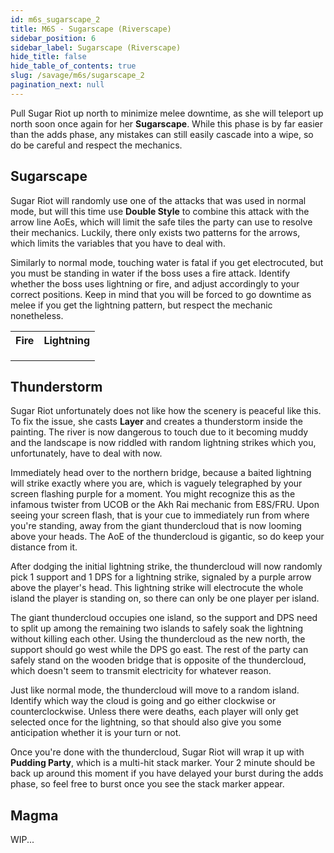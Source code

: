 ```yaml
---
id: m6s_sugarscape_2
title: M6S - Sugarscape (Riverscape)
sidebar_position: 6
sidebar_label: Sugarscape (Riverscape)
hide_title: false
hide_table_of_contents: true
slug: /savage/m6s/sugarscape_2
pagination_next: null
---
```


Pull Sugar Riot up north to minimize melee downtime, as she will teleport up north soon once again for her <strong>Sugarscape</strong>. While this phase is by far easier than the adds phase, any mistakes can still easily cascade into a wipe, so do be careful and respect the mechanics.

## Sugarscape

Sugar Riot will randomly use one of the attacks that was used in normal mode, but will this time use <strong>Double Style</strong> to combine this attack with the arrow line AoEs, which will limit the safe tiles the party can use to resolve their mechanics. Luckily, there only exists two patterns for the arrows, which limits the variables that you have to deal with.

Similarly to normal mode, touching water is fatal if you get electrocuted, but you must be standing in water if the boss uses a fire attack. Identify whether the boss uses lightning or fire, and adjust accordingly to your correct positions. Keep in mind that you will be forced to go downtime as melee if you get the lightning pattern, but respect the mechanic nonetheless.

<table>
    <tr>
        <th>Fire</th>
        <th>Lightning</th>
    </tr>
    <tr>
        <td><KittenAsset path='m6s/riverscape_doublestyle_fire1.png' /></td>
        <td><KittenAsset path='m6s/riverscape_doublestyle_lightning1.png' /></td>
    </tr>
    <tr>
        <td><KittenAsset path='m6s/riverscape_doublestyle_fire2.png' /></td>
        <td><KittenAsset path='m6s/riverscape_doublestyle_lightning2.png' /></td>
    </tr>
    <tr>
        <td><KittenAsset path='m6s/riverscape_doublestyle_fire.webm' /></td>
        <td><KittenAsset path='m6s/riverscape_doublestyle_lightning.webm' /></td>
    </tr>
</table>

## Thunderstorm

Sugar Riot unfortunately does not like how the scenery is peaceful like this. To fix the issue, she casts <strong>Layer</strong> and creates a thunderstorm inside the painting. The river is now dangerous to touch due to it becoming muddy and the landscape is now riddled with random lightning strikes which you, unfortunately, have to deal with now.

Immediately head over to the northern bridge, because a baited lightning will strike exactly where you are, which is vaguely telegraphed by your screen flashing purple for a moment. You might recognize this as the infamous twister from UCOB or the Akh Rai mechanic from E8S/FRU. Upon seeing your screen flash, that is your cue to immediately run from where you're standing, away from the giant thundercloud that is now looming above your heads. The AoE of the thundercloud is gigantic, so do keep your distance from it.

<KittenAsset path='m6s/thunderstorm_twister.webm' wrapper='div' />

After dodging the initial lightning strike, the thundercloud will now randomly pick 1 support and 1 DPS for a lightning strike, signaled by a purple arrow above the player's head. This lightning strike will electrocute the whole island the player is standing on, so there can only be one player per island.

The giant thundercloud occupies one island, so the support and DPS need to split up among the remaining two islands to safely soak the lightning without killing each other. Using the thundercloud as the new north, the support should go west while the DPS go east. The rest of the party can safely stand on the wooden bridge that is opposite of the thundercloud, which doesn't seem to transmit electricity for whatever reason.

<KittenAsset path='m6s/thunderstorm_positions.png' wrapper='div' width='40%' />

Just like normal mode, the thundercloud will move to a random island. Identify which way the cloud is going and go either clockwise or counterclockwise. Unless there were deaths, each player will only get selected once for the lightning, so that should also give you some anticipation whether it is your turn or not. 

<KittenAsset path='m6s/thunderstorm_thundercloud.webm' wrapper='div' />

Once you're done with the thundercloud, Sugar Riot will wrap it up with <strong>Pudding Party</strong>, which is a multi-hit stack marker. Your 2 minute should be back up around this moment if you have delayed your burst during the adds phase, so feel free to burst once you see the stack marker appear.

## Magma

WIP...
